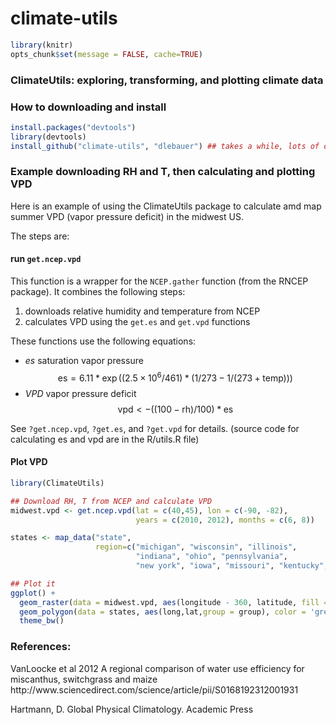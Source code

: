 climate-utils
=============


```r
library(knitr)
opts_chunk$set(message = FALSE, cache=TRUE)
```

### ClimateUtils: exploring, transforming, and plotting climate data

### How to downloading and install

```r
install.packages("devtools")
library(devtools)
install_github("climate-utils", "dlebauer") ## takes a while, lots of data
```

### Example downloading RH and T, then calculating and plotting VPD

Here is an example of using the ClimateUtils package to calculate amd map summer VPD (vapor pressure deficit) in the midwest US.

The steps are:

#### run `get.ncep.vpd`

This function is a wrapper for the `NCEP.gather` function (from the RNCEP package). It combines the following steps:

1. downloads relative humidity and temperature from NCEP
2. calculates VPD using the `get.es` and `get.vpd` functions 

These functions use the following equations:

* *es* saturation vapor pressure 
   $$\mathrm{es} = 6.11 * \exp((2.5\times 10^6 / 461) * (1 / 273 - 1 / (273 + \mathrm{temp})))$$
* *VPD* vapor pressure deficit
   $$\mathrm{vpd} <- ((100 - \mathrm{rh}) / 100) * \mathrm{es}$$


See `?get.ncep.vpd`, `?get.es`, and `?get.vpd` for details. (source code for calculating es and vpd are in the R/utils.R file)


#### Plot VPD 


```r
library(ClimateUtils)

## Download RH, T from NCEP and calculate VPD
midwest.vpd <- get.ncep.vpd(lat = c(40,45), lon = c(-90, -82), 
                            years = c(2010, 2012), months = c(6, 8))
```


```r
states <- map_data("state", 
                   region=c("michigan", "wisconsin", "illinois", 
                            "indiana", "ohio", "pennsylvania", 
                            "new york", "iowa", "missouri", "kentucky", "west virginia"))

## Plot it
ggplot() + 
  geom_raster(data = midwest.vpd, aes(longitude - 360, latitude, fill = VPD)) + 
  geom_polygon(data = states, aes(long,lat,group = group), color = 'grey20', alpha = 0) +
  theme_bw()
```

### References:

VanLoocke et al 2012 A regional comparison of water use efficiency for miscanthus, switchgrass and maize  http://www.sciencedirect.com/science/article/pii/S0168192312001931

Hartmann, D. Global Physical Climatology. Academic Press